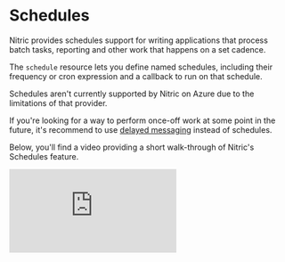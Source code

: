 
# Schedules

Nitric provides schedules support for writing applications that process batch tasks, reporting and other work that happens on a set cadence.

The `schedule` resource lets you define named schedules, including their frequency or cron expression and a callback to run on that schedule.

<Note>
  Schedules aren't currently supported by Nitric on Azure due to the limitations
  of that provider.
</Note>

If you're looking for a way to perform once-off work at some point in the future, it's recommend to use [delayed messaging](./messaging#delayed-messaging) instead of schedules.

Below, you'll find a video providing a short walk-through of Nitric's Schedules feature.

<div>
  <div className="video-container">
    <iframe
      src="https://www.youtube-nocookie.com/embed/mY6WazbNszU"
      title="Schedule Tasks from Your Cloud Application with Nitric"
      frameBorder="0"
      allow="accelerometer; autoplay; clipboard-write; encrypted-media; gyroscope; picture-in-picture; web-share"
      allowFullScreen
    />
  </div>
</div>

## Creating schedules

There are two ways to define schedules. Using `every` allows simple rate definitions to trigger the callback or `cron` can be used for more complex scenarios.

Here are a couple of example schedules that use both definition types:

<CodeGroup>

```javascript
import { schedule } from '@nitric/sdk'

// Run every 5 minutes
schedule('process-transactions').every('5 minutes', async (ctx) => {
  console.log(`processing at ${new Date().toLocaleString()}`)
})

// Run at 22:00 Monday through Friday.
schedule('send-reminder').cron('0 22 * * 1-5', async (ctx) => {
  console.log(`reminder at ${new Date().toLocaleString()}`)
})
```

```python
from nitric.resources import schedule

# Run every 5 minutes
@schedule("process-transactions", every="5 minutes")
async def process_transactions(ctx):
    pass
```

</CodeGroup>

<Note>`cron` schedules aren't currently supported in the Python SDK</Note>

## Using `every`

Using `every` allows for expressive schedules which run a callback as often as once per minute. The description of how often to run a schedule is known as it's `rate`.

Here are some example rate-based schedules:

<CodeGroup>

```javascript
import { schedule } from '@nitric/sdk'

schedule('process-often').every('5 minutes', async (ctx) => {
  console.log(`processing at ${new Date().toLocaleString()}`)
})

schedule('process-sometimes').every('2 hours', async (ctx) => {
  console.log(`processing at ${new Date().toLocaleString()}`)
})

schedule('process-rarely').every('30 days', async (ctx) => {
  console.log(`processing at ${new Date().toLocaleString()}`)
})
```

```python
from nitric.resources import schedule


@schedule("process-often", every="5 minutes")
async def process_often(ctx):
    pass

@schedule("process-sometimes", every="2 hours")
async def process_sometimes(ctx):
    pass

@schedule("process-rarely", every="30 days")
async def process_rarely(ctx):
    pass

```

</CodeGroup>

### Rates

Valid rates include a number followed by a frequency value e.g. `5 minutes`. The valid frequencies are `minutes`, `days` and `months`.

<Note>
  In all cases the frequencies can be singular or plural, so `1 day` and `1
  days` are equivalent.
</Note>

## Using `cron`

Using `cron` allows for finer control of how frequently your schedules run.

The most frequently a schedule can run is once per minute, for this reason Nitric uses 5 field cron expressions with values for minute, hour, day of month, month and day of week.

Here are some example cron-based schedules:

<CodeGroup>

```javascript
import { schedule } from '@nitric/sdk'

// every 15 minutes
schedule('check for updates').cron('0/15 * * * *', async (ctx) => {
  console.log('checking for updates')
})

// at 1:00am on the 1st of every month
schedule('delete stale data').cron('0 1 1 * *', async (ctx) => {
  console.log('clearing data')
})
```

```txt {{ language: 'python' }}
`cron` schedules aren't supported in the Python SDK currently
```

</CodeGroup>

### Expression format

Nitric uses traditional Unix formatted cron expressions

| Field          | Values          |
| -------------- | --------------- |
| Minute         | 0-59            |
| Hour           | 0-23            |
| Day (of month) | 1-31            |
| Month          | 1-12 or JAN-DEC |
| Day (of week)  | 0-6 or SUN-SAT  |

#### Common values

| Value | Description          |
| ----- | -------------------- |
| \*    | Wildcard (any value) |
| ,     | List separator       |
| -     | Value range          |
| /     | Step values          |

#### Nitric schedules on AWS

If you're familiar with AWS services that support cron expressions (such as EventBridge) you're probably aware that they use an alternate expression format which is incompatible with the traditional Unix format.

AWS cron expression should **not** be used with Nitric. Instead, Nitric will automatically convert standard Unix expressions into AWS expressions during deployment.

#### Converting from AWS

AWS cron expressions expect a value between 1-7 to represent day of week, while Unix expressions use a value between 0-6. Additionally, AWS expressions contain an additional (6th) field for Year (with a value between 1970-2199). Lastly, they expect a special `?` wildcard character in either the day of week or day of month field.

To convert an AWS expression to a standard Unix expression you need to do the following:

- Reduce any day of week values by 1
- Remove the year field
- Replace `?` with `*`

Here are some examples:

| AWS Expression       | Unix Expression (Nitric) |
| -------------------- | ------------------------ |
| 0 10 \* \* ? \*      | 0 10 \* \* \*            |
| 0 18 ? \* 1-5 \*     | 0 18 \* \* 0-4           |
| 0 18 ? \* MON-FRI \* | 0 18 \* \* MON-FRI       |

<Note>
  If you're using the `year` field to control which years your expressions
  execute this should be moved to logic in the callback function instead.
</Note>

## Timezones

To ensure your schedules run when you expect it's important to know what timezone they're being applied in. Nitric allows you to set a `schedule-timezone` per deployed environment (stack) on supported providers.

See stack configuration docs for how to set the `schedule-timezone` property:

- [AWS configuration](/reference/providers/aws/configuration)
- [Google Cloud configuration](/reference/providers/gcp/configuration)

<Note>
  If a timezone is not configured the default for the target provider/region
  will be used, this is often Universal Coordinated Time (UTC).
</Note>
